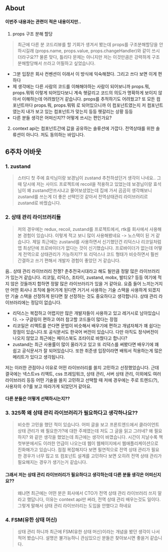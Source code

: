 ## About

#### 이번주 내용과는 관련이 적은 내용이지만..

1. props 구조 분해 할당

> 최근에 다른 분 코드리뷰를 할 기회가 생겨서 봤는데 props를 구조분해할당을 안하시길래 (props.name, props.value, props.changeHandler)와 같이 쓰시더라구요??
> 물론 맞다, 틀리다 문제는 아니지만 저는 이것만큼은 강력하게 구조분해할당해서 쓰라고 어필하고 싶었습니다.

- 그분 입장은 회사 컨벤션이 이래서 이 방식에 익숙해졌다. 그리고 쓰다 보면 이게 편하다
- 제 생각에는 다른 사람의 코드를 이해해야하는 사람이 되어보니까 props.뭐, props.뭐뭐 이렇게 되어있다보니 계속 헷갈리고 코드의 의도가 명확하게 보이지 않아서 이해하는데 어려웠던거 같습니다. props를 추적하기도 어려웠고? 또 모든 컴포넌트마다 props.뭐, props.뭐뭐 로 되어있으니까 이 컴포넌트였는지 저 컴포넌트였는지 내가 보고 있는 컴포넌트가 맞는지 등등 헷갈리는 상황 등등
- 다른 분들 생각은 어떠신지?? 어떻게 쓰시는 편인가요?

2. context api는 컴포넌트간에 값을 공유하는 솔류션에 가깝다. 전역상태를 위한 솔류션이 아니다. 저도 동의하는 바입니다.

## 6주차 어바웃

### 1. zustand

> 스터디 첫 주에 효석님이랑 보경님이 zustand 추천하셨던거 생각이 나네요.. 그 때 당시에 저는 사이드 프로젝트에 recoil을 적용하고 있었는데 보경님이랑 효석님이 왜 zustand안쓰시냐고
> 물어보셨었는데 집에 가서 곰곰히 생각해보니 zustand를 쓰는게 더 좋은 선택인것 같아서
> 전역상태관리 라이브러리르 zustand로 바꿨습니다.

### 2. 상태 관리 라이브러리들

> 저의 경우에는 redux, recoil, zustand를 프로젝트에서, rtk를 회사에서 사용해 본 경험이 있습니다. 이렇게 적고 보니 많이 사용해봤네요 -> 노스택이 된 거 같습니다.
> 제일 최근에는 zustand를 사용하면서 신기했던건 리덕스나 리코일처럼 앱 최상단에 프로바이더가 없다는 것이 신기했습니다. 프로바이더가 없는데 어떻게 전역으로 상태관리가 가능하지?? 또 리덕스나 코드 형태가 비슷하면서 훨씬 간결하고 쓰기 편해서 개발자 경험이 좋았던 거 같습니다.

음.. 상태 관리 라이브러리 전쟁? 춘추전국시대라고 해도 될만큼 정말 많은 라이브러리가 있는거 같습니다.
리코일, 리덕스, 조타이, zustand, mobx, 발티오? 등등 여기에 적지 않은 것들까지 합하면 정말 많은 라이브러리가 있을 거 같아요. 요즘 들어 느끼는거지만 어떤 회사나 조직에 들어가게 된다면 거기서 사용하는 기술 스택을 사용하게 되겠지만
기술 스택을 선정하게 된다면 잘 선정하는 것도 중요하다고 생각합니다. 상태 관리 라이브러리에는 정답이 없습니다.

- 리덕스는 복잡하고 어렵지만 많은 개발자들이 사용하고 있고 레거시로 남아있습니다. -> 구글링이 편하고 여러 참고할 코드들이 많다는 장점
- 리코일은 리액트를 쓴다면 문법이 비슷해서 배우기에 편하고 개념자체가 꽤 쉽다는 장점이 있습니다.또 공식문서도 한국어 버전이 있습니다. 다만 아직도 정식버전이 나오지 않았고 최근에는 페이스북도 조타이로 바꿨다고 합니다?
- zustand는 최근 사용률이 많이 올라가고 있고 또 리덕스를 써봤다면 배우기에 꽤 쉽고 공식문서가 잘 되어있습니다. 또한 취준생 입장이라면 배워서 적용하는게 많은 메리트가 있다고 생각됩니다.

저는 이러한 관점이나 이유로 어떤 라이브러리를 쓸지 고민하고 선정했었습니다. 근데 결국에는 넥스트vs 리액트, css 프레임워크, 상태 관리, 서버 상태 관리, 이외에도 여러 라이브러리 등등 어떤 기술을 쓸지 고민하고 선택할 때 저에 경우에는 주로 트렌드(?), 사용자의 수?를 보고 따라가게 되었던거 같아요.

#### 다른 분들은 어떻게 선택하시는지??

### 3. 325쪽 왜 상태 관리 라이브러리가 필요하다고 생각하나요??

> 비슷한 고민을 했던 적이 있습니다. 어떠 글을 보고 프론트엔드에서 클라이언트 상태 관리가 왜 필요한가?에 대한 주제였는데 저도 그 글을 읽고 그러네? 왜 필요하지? 와 같은 생각을 했었는데 최근에는 생각이 바꼈습니다.
> 시간이 지날수록 책 첫부분에서도 이러한 언급이 나오는데 웹이 웹페이지에서 웹애플리케이션으로 진화해가고 있습니다. 점점 복잡해지다 보면 필연적으로 전역 상태 관리가 필요한 경우가 너무 많고 또 컴포넌트 설계를 고민하다 보면 오히려 전역 상태 관리가 필요해지는 경우가 생기는거 같습니다.

#### 그래서 저는 상태 관리 라이브러리가 필요하다고 생각하는데 다른 분들 생각은 어떠신지요??

> 왜냐면 최근에는 어떤 분은 회사에서 CTO가 전역 상태 관리 라이브러리 쓰지 말라고 했답니다, 이유는 context api만 써라, 전역 상태 관리 배우는것도 일이다. 그렇게 말해서 상태 관리 라이브러리는 도입을 안했다고 하네요

### 4. FSM(유한 상태 머신)

> 상태 관리 하니까 최근에 FSM(유한 상태 머신)이라는 개념을 봤던 생각이 나서 적어 봤습니다. 설명은 불가능하니 관심있으신 분들은 찾아보시면 좋을거 같습니다.
